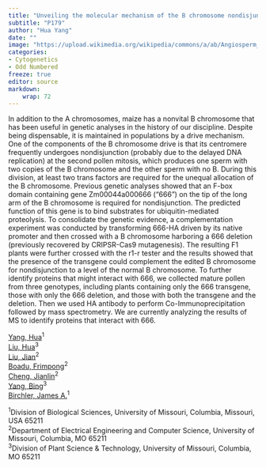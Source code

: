 ```yaml
---
title: "Unveiling the molecular mechanism of the B chromosome nondisjunction—a component of its drive mechanism"
subtitle: "P179"
author: "Hua Yang"
date: ""
image: "https://upload.wikimedia.org/wikipedia/commons/a/ab/Angiosperm_Morphology_The_Closed_and_Collateral_Vascular_Bundle_in_Zea_%2837215761790%29.jpg"
categories: 
- Cytogenetics
- Odd Numbered
freeze: true
editor: source
markdown: 
    wrap: 72
---
```


In addition to the A chromosomes, maize has a nonvital B chromosome that has been useful in genetic analyses in the history of our discipline. Despite being dispensable, it is maintained in populations by a drive mechanism. One of the components of the B chromosome drive is that its centromere frequently undergoes nondisjunction (probably due to the delayed DNA replication) at the second pollen mitosis, which produces one sperm with two copies of the B chromosome and the other sperm with no B. During this division, at least two trans factors are required for the unequal allocation of the B chromosome. Previous genetic analyses showed that an F-box domain containing gene Zm00044a000666 (“666”) on the tip of the long arm of the B chromosome is required for nondisjunction. The predicted function of this gene is to bind substrates for ubiquitin-mediated proteolysis. To consolidate the genetic evidence, a complementation experiment was conducted by transforming 666-HA driven by its native promoter and then crossed with a B chromosome harboring a 666 deletion (previously recovered by CRIPSR-Cas9 mutagenesis). The resulting F1 plants were further crossed with the r1-r tester and the results showed that the presence of the transgene could complement the edited B chromosome for nondisjunction to a level of the normal B chromosome. To further identify proteins that might interact with 666, we collected mature pollen from three genotypes, including plants containing only the 666 transgene, those with only the 666 deletion, and those with both the transgene and the deletion. Then we used HA antibody to perform Co-Immunoprecipitation followed by mass spectrometry. We are currently analyzing the results of MS to identify proteins that interact with 666.

<a href='mailto:yanghu@missouri.edu'>Yang, Hua</a><sup>1</sup><br><a href='mailto:liuhu@missouri.edu'>Liu, Hua</a><sup>3</sup><br><a href='mailto:jl4mc@mail.missouri.edu'>Liu, Jian</a><sup>2</sup><br><a href='mailto:fbqc9@missouri.edu'>Boadu, Frimpong</a><sup>2</sup><br><a href='mailto:chengji@missouri.edu'>Cheng, Jianlin</a><sup>2</sup><br><a href='mailto:yangbi@missouri.edu'>Yang, Bing</a><sup>3</sup><br><a href='mailto:birchlerj@missouri.edu'>Birchler, James A.</a><sup>1</sup><br>

<sup>1</sup>Division of Biological Sciences, University of Missouri, Columbia, Missouri, USA 65211<br><sup>2</sup>Department of Electrical Engineering and Computer Science, University of Missouri, Columbia, MO 65211<br><sup>3</sup>Division of Plant Science & Technology, University of Missouri, Columbia, MO 65211<br>